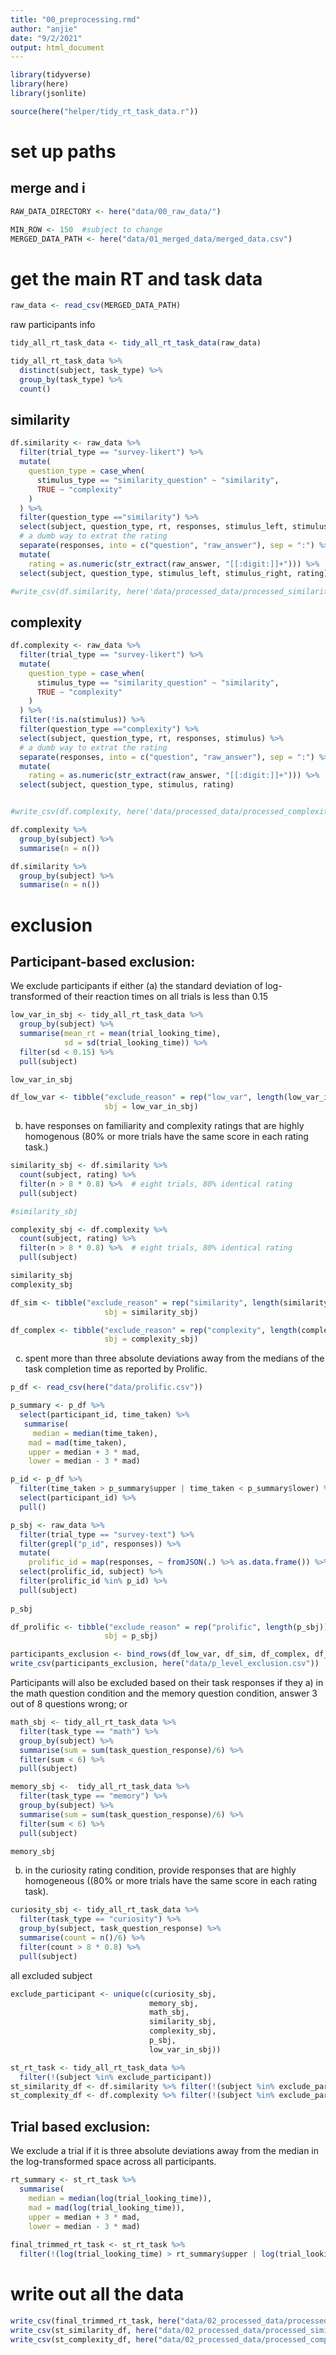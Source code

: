 ```yaml
---
title: "00_preprocessing.rmd"
author: "anjie"
date: "9/2/2021"
output: html_document
---
```

```r
library(tidyverse)
library(here)
library(jsonlite)

source(here("helper/tidy_rt_task_data.r"))
```

# set up paths 
## merge and i
```r
RAW_DATA_DIRECTORY <- here("data/00_raw_data/")

MIN_ROW <- 150  #subject to change 
MERGED_DATA_PATH <- here("data/01_merged_data/merged_data.csv")

```


# get the main RT and task data 
```r

raw_data <- read_csv(MERGED_DATA_PATH)

```

raw participants info 

```r
tidy_all_rt_task_data <- tidy_all_rt_task_data(raw_data)

tidy_all_rt_task_data %>% 
  distinct(subject, task_type) %>% 
  group_by(task_type) %>% 
  count()


```

## similarity 

```r

df.similarity <- raw_data %>% 
  filter(trial_type == "survey-likert") %>% 
  mutate(
    question_type = case_when(
      stimulus_type == "similarity_question" ~ "similarity", 
      TRUE ~ "complexity" 
    )
  ) %>% 
  filter(question_type =="similarity") %>% 
  select(subject, question_type, rt, responses, stimulus_left, stimulus_right) %>% 
  # a dumb way to extrat the rating
  separate(responses, into = c("question", "raw_answer"), sep = ":") %>% 
  mutate(
    rating = as.numeric(str_extract(raw_answer, "[[:digit:]]+"))) %>% 
  select(subject, question_type, stimulus_left, stimulus_right, rating)

#write_csv(df.similarity, here('data/processed_data/processed_similaritydata.csv'))
```




## complexity 
```r
df.complexity <- raw_data %>% 
  filter(trial_type == "survey-likert") %>% 
  mutate(
    question_type = case_when(
      stimulus_type == "similarity_question" ~ "similarity", 
      TRUE ~ "complexity" 
    )
  ) %>% 
  filter(!is.na(stimulus)) %>% 
  filter(question_type =="complexity") %>% 
  select(subject, question_type, rt, responses, stimulus) %>% 
  # a dumb way to extrat the rating
  separate(responses, into = c("question", "raw_answer"), sep = ":") %>% 
  mutate(
    rating = as.numeric(str_extract(raw_answer, "[[:digit:]]+"))) %>% 
  select(subject, question_type, stimulus, rating)


#write_csv(df.complexity, here('data/processed_data/processed_complexitydata.csv'))
```


```r
df.complexity %>% 
  group_by(subject) %>% 
  summarise(n = n())

df.similarity %>% 
  group_by(subject) %>% 
  summarise(n = n())
```



# exclusion 

## Participant-based exclusion:
We exclude participants if either 
(a) the standard deviation of log-transformed of their reaction times on all trials is less than 0.15 
```r
low_var_in_sbj <- tidy_all_rt_task_data %>% 
  group_by(subject) %>% 
  summarise(mean_rt = mean(trial_looking_time), 
            sd = sd(trial_looking_time)) %>% 
  filter(sd < 0.15) %>% 
  pull(subject)

low_var_in_sbj

df_low_var <- tibble("exclude_reason" = rep("low_var", length(low_var_in_sbj)), 
                     sbj = low_var_in_sbj)
```

(b) have responses on familiarity and complexity ratings that are highly homogenous (80% or more trials have the same score in each rating task.) 
```r
similarity_sbj <- df.similarity %>% 
  count(subject, rating) %>% 
  filter(n > 8 * 0.8) %>%  # eight trials, 80% identical rating 
  pull(subject)  

#similarity_sbj

complexity_sbj <- df.complexity %>% 
  count(subject, rating) %>% 
  filter(n > 8 * 0.8) %>%  # eight trials, 80% identical rating 
  pull(subject)

similarity_sbj
complexity_sbj

df_sim <- tibble("exclude_reason" = rep("similarity", length(similarity_sbj)), 
                     sbj = similarity_sbj)

df_complex <- tibble("exclude_reason" = rep("complexity", length(complexity_sbj)), 
                     sbj = complexity_sbj)
```


(c) spent more than three absolute deviations away from the medians of the task completion time as reported by Prolific.
```r
p_df <- read_csv(here("data/prolific.csv"))

p_summary <- p_df %>% 
  select(participant_id, time_taken) %>% 
   summarise(
     median = median(time_taken),
    mad = mad(time_taken), 
    upper = median + 3 * mad, 
    lower = median - 3 * mad) 

p_id <- p_df %>% 
  filter(time_taken > p_summary$upper | time_taken < p_summary$lower) %>% 
  select(participant_id) %>% 
  pull()

p_sbj <- raw_data %>% 
  filter(trial_type == "survey-text") %>% 
  filter(grepl("p_id", responses)) %>% 
  mutate(
    prolific_id = map(responses, ~ fromJSON(.) %>% as.data.frame()) %>% unlist()) %>% 
  select(prolific_id, subject) %>% 
  filter(prolific_id %in% p_id) %>% 
  pull(subject)
  
p_sbj

df_prolific <- tibble("exclude_reason" = rep("prolific", length(p_sbj)), 
                     sbj = p_sbj)
```

```r
participants_exclusion <- bind_rows(df_low_var, df_sim, df_complex, df_prolific)
write_csv(participants_exclusion, here("data/p_level_exclusion.csv"))
```



Participants will also be excluded based on their task responses if they 
a) in the math question condition and the memory question condition, answer 3 out of 8 questions wrong; or
```r
math_sbj <- tidy_all_rt_task_data %>% 
  filter(task_type == "math") %>% 
  group_by(subject) %>% 
  summarise(sum = sum(task_question_response)/6) %>% 
  filter(sum < 6) %>% 
  pull(subject)

memory_sbj <-  tidy_all_rt_task_data %>% 
  filter(task_type == "memory") %>% 
  group_by(subject) %>% 
  summarise(sum = sum(task_question_response)/6) %>% 
  filter(sum < 6) %>% 
  pull(subject)

memory_sbj
```

b) in the curiosity rating condition, provide responses that are highly homogeneous ((80% or more trials have the same score in each rating task).

```r
curiosity_sbj <- tidy_all_rt_task_data %>% 
  filter(task_type == "curiosity") %>% 
  group_by(subject, task_question_response) %>% 
  summarise(count = n()/6) %>% 
  filter(count > 8 * 0.8) %>% 
  pull(subject)
```

all excluded subject 
```r
exclude_participant <- unique(c(curiosity_sbj, 
                               memory_sbj, 
                               math_sbj,  
                               similarity_sbj, 
                               complexity_sbj, 
                               p_sbj, 
                               low_var_in_sbj))

```

```r
st_rt_task <- tidy_all_rt_task_data %>% 
  filter(!(subject %in% exclude_participant))
st_similarity_df <- df.similarity %>% filter(!(subject %in% exclude_participant))
st_complexity_df <- df.complexity %>% filter(!(subject %in% exclude_participant))

```



## Trial based exclusion:
We exclude a trial if it is three absolute deviations away from the median in the log-transformed space across all participants.

```r

rt_summary <- st_rt_task %>% 
  summarise(
    median = median(log(trial_looking_time)),
    mad = mad(log(trial_looking_time)), 
    upper = median + 3 * mad, 
    lower = median - 3 * mad)
  
final_trimmed_rt_task <- st_rt_task %>% 
  filter(!(log(trial_looking_time) > rt_summary$upper | log(trial_looking_time) < rt_summary$lower))


```


# write out all the data 
```r
write_csv(final_trimmed_rt_task, here("data/02_processed_data/processed_rt_task_data.csv"))
write_csv(st_similarity_df, here("data/02_processed_data/processed_similarity_data.csv"))
write_csv(st_complexity_df, here("data/02_processed_data/processed_complexity_data.csv"))
```



